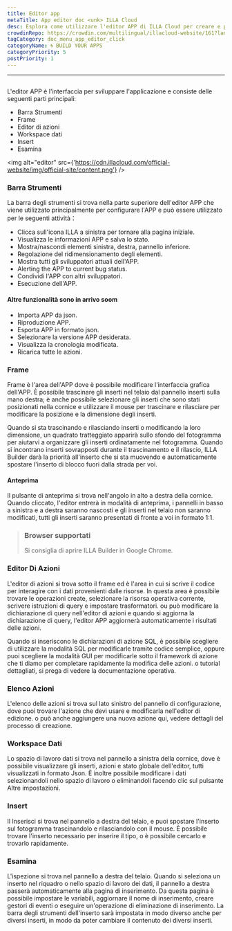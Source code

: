```yaml
---
title: Editor app
metaTitle: App editor doc <unk> ILLA Cloud
desc: Esplora come utilizzare l'editor APP di ILLA Cloud per creare e personalizzare le tue applicazioni utilizzando un'interfaccia user-friendly
crowdinRepo: https://crowdin.com/multilingual/illacloud-website/161?languages=it&filter=basic&value=0
tagCategory: doc_menu_app_editor_click
categoryName: 🌀 BUILD YOUR APPS
categoryPriority: 5
postPriority: 1
---
```


* * *

## <h2 hidden>Editor app</h2>

L'editor APP è l'interfaccia per sviluppare l'applicazione e consiste delle seguenti parti principali:

-   Barra Strumenti
-   Frame
-   Editor di azioni
-   Workspace dati
-   Insert
-   Esamina

<img alt="editor" src={'https://cdn.illacloud.com/official-website/img/official-site/content.png'} />

### Barra Strumenti

La barra degli strumenti si trova nella parte superiore dell'editor APP che viene utilizzato principalmente per configurare l'APP e può essere utilizzato per le seguenti attività：

-   Clicca sull'icona ILLA a sinistra per tornare alla pagina iniziale.
-   Visualizza le informazioni APP e salva lo stato.
-   Mostra/nascondi elementi sinistra, destra, pannello inferiore.
-   Regolazione del ridimensionamento degli elementi.
-   Mostra tutti gli sviluppatori attuali dell'APP.
-   Alerting the APP to current bug status.
-   Condividi l'APP con altri sviluppatori.
-   Esecuzione dell'APP.

#### Altre funzionalità sono in arrivo soom

-   Importa APP da json.
-   Riproduzione APP.
-   Esporta APP in formato json.
-   Selezionare la versione APP desiderata.
-   Visualizza la cronologia modificata.
-   Ricarica tutte le azioni.

[//]: # "[Image]"

### Frame

Frame è l'area dell'APP dove è possibile modificare l'interfaccia grafica dell'APP. È possibile trascinare gli inserti nel telaio dal pannello inserti sulla mano destra; è anche possibile selezionare gli inserti che sono stati posizionati nella cornice e utilizzare il mouse per trascinare e rilasciare per modificare la posizione e la dimensione degli inserti.

Quando si sta trascinando e rilasciando inserti o modificando la loro dimensione, un quadrato tratteggiato apparirà sullo sfondo del fotogramma per aiutarvi a organizzare gli inserti ordinatamente nel fotogramma. Quando si incontrano inserti sovrapposti durante il trascinamento e il rilascio, ILLA Builder darà la priorità all'inserto che si sta muovendo e automaticamente spostare l'inserto di blocco fuori dalla strada per voi.

#### Anteprima

Il pulsante di anteprima si trova nell'angolo in alto a destra della cornice. Quando cliccato, l'editor entrerà in modalità di anteprima, i pannelli in basso a sinistra e a destra saranno nascosti e gli inserti nel telaio non saranno modificati, tutti gli inserti saranno presentati di fronte a voi in formato 1:1.

> ### Browser supportati
>
> Si consiglia di aprire ILLA Builder in Google Chrome.

### Editor Di Azioni

L'editor di azioni si trova sotto il frame ed è l'area in cui si scrive il codice per interagire con i dati provenienti dalle risorse. In questa area è possibile trovare le operazioni create, selezionare la risorsa operativa corrente, scrivere istruzioni di query e impostare trasformatori. ou può modificare la dichiarazione di query nell'editor di azioni e quando si aggiorna la dichiarazione di query, l'editor APP aggiornerà automaticamente i risultati delle azioni.

Quando si inseriscono le dichiarazioni di azione SQL, è possibile scegliere di utilizzare la modalità SQL per modificarle tramite codice semplice, oppure puoi scegliere la modalità GUI per modificarle sotto il framework di azione che ti diamo per completare rapidamente la modifica delle azioni. o tutorial dettagliati, si prega di vedere la documentazione operativa.

### Elenco Azioni

L'elenco delle azioni si trova sul lato sinistro del pannello di configurazione, dove puoi trovare l'azione che devi usare e modificarla nell'editor di edizione. o può anche aggiungere una nuova azione qui, vedere dettagli del processo di creazione.

### Workspace Dati

Lo spazio di lavoro dati si trova nel pannello a sinistra della cornice, dove è possibile visualizzare gli inserti, azioni e stato globale dell'editor, tutti visualizzati in formato Json. È inoltre possibile modificare i dati selezionandoli nello spazio di lavoro o eliminandoli facendo clic sul pulsante Altre impostazioni.

### Insert

Il Inserisci si trova nel pannello a destra del telaio, e puoi spostare l'inserto sul fotogramma trascinandolo e rilasciandolo con il mouse. È possibile trovare l'inserto necessario per inserire il tipo, o è possibile cercarlo e trovarlo rapidamente.

[//]: # "[Image]"

### Esamina

L'ispezione si trova nel pannello a destra del telaio. Quando si seleziona un inserto nel riquadro o nello spazio di lavoro dei dati, il pannello a destra passerà automaticamente alla pagina di inserimento. Da questa pagina è possibile impostare le variabili, aggiornare il nome di inserimento, creare gestori di eventi o eseguire un'operazione di eliminazione di inserimento. La barra degli strumenti dell'inserto sarà impostata in modo diverso anche per diversi inserti, in modo da poter cambiare il contenuto dei diversi inserti.
